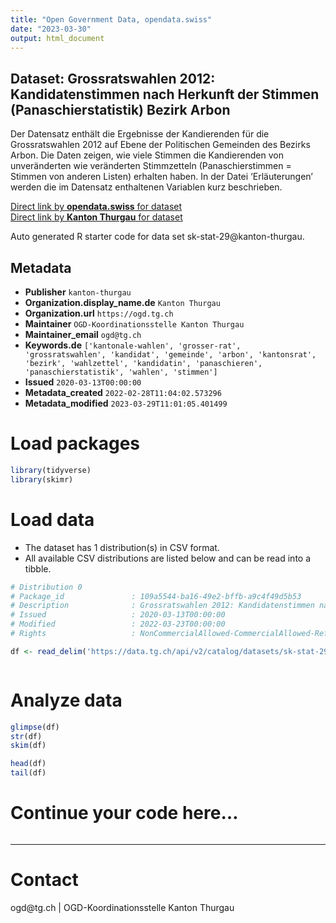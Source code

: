 ```yaml
---
title: "Open Government Data, opendata.swiss"
date: "2023-03-30"
output: html_document
---
```


## Dataset: Grossratswahlen 2012: Kandidatenstimmen nach Herkunft der Stimmen (Panaschierstatistik) Bezirk Arbon

Der Datensatz enthält die Ergebnisse der Kandierenden für die Grossratswahlen 2012 auf Ebene der Politischen Gemeinden des Bezirks Arbon. Die Daten zeigen, wie viele Stimmen die Kandierenden von unveränderten wie veränderten Stimmzetteln (Panaschierstimmen = Stimmen von anderen Listen) erhalten haben. In der Datei 'Erläuterungen' werden die im Datensatz enthaltenen Variablen kurz beschrieben. 

[Direct link by **opendata.swiss** for dataset](https://opendata.swiss/de/dataset/grossratswahlen-2012-kandidatenstimmen-nach-herkunft-der-stimmen-panaschierstatistik-bezirk-arb)<br>
[Direct link by **Kanton Thurgau** for dataset](https://data.tg.ch/explore/dataset/sk-stat-29/)

Auto generated R starter code for data set sk-stat-29@kanton-thurgau.

## Metadata

- **Publisher** `kanton-thurgau`
- **Organization.display_name.de** `Kanton Thurgau`
- **Organization.url** `https://ogd.tg.ch`
- **Maintainer** `OGD-Koordinationsstelle Kanton Thurgau`
- **Maintainer_email** `ogd@tg.ch`
- **Keywords.de** `['kantonale-wahlen', 'grosser-rat', 'grossratswahlen', 'kandidat', 'gemeinde', 'arbon', 'kantonsrat', 'bezirk', 'wahlzettel', 'kandidatin', 'panaschieren', 'panaschierstatistik', 'wahlen', 'stimmen']`
- **Issued** `2020-03-13T00:00:00`
- **Metadata_created** `2022-02-28T11:04:02.573296`
- **Metadata_modified** `2023-03-29T11:01:05.401499`


# Load packages

```r

library(tidyverse)
library(skimr)

```

# Load data

-   The dataset has 1 distribution(s) in CSV format.
-   All available CSV distributions are listed below and can be read into a tibble.

```r

# Distribution 0
# Package_id               : 109a5544-ba16-49e2-bffb-a9c4f49d5b53
# Description              : Grossratswahlen 2012: Kandidatenstimmen nach Herkunft der Stimmen (Panaschierstatistik) Bezirk Arbon (csv)
# Issued                   : 2020-03-13T00:00:00
# Modified                 : 2022-03-23T00:00:00
# Rights                   : NonCommercialAllowed-CommercialAllowed-ReferenceRequired

df <- read_delim('https://data.tg.ch/api/v2/catalog/datasets/sk-stat-29/exports/csv')



```

# Analyze data

```r

glimpse(df)
str(df)
skim(df)

head(df)
tail(df)

```

# Continue your code here...

```r

```

------------------------------------------------------------------------

# Contact

ogd@tg.ch | OGD-Koordinationsstelle Kanton Thurgau
